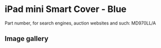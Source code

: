 # iPad mini Smart Cover - Blue

Part number, for search engines, auction websites and such: MD970LL/A

## Image gallery

<div style={{ width: "768px" }}>
  <GalleryComponent
    images={[
      {
        original: "/everysource/MD970",
        thumbnail: "/everypreview/MD970",
      },
      {
        original: "/everysource/MD970_AV1_BLACK",
        thumbnail: "/everypreview/MD970_AV1_BLACK",
      },
      {
        original: "/everysource/MD970_AV1_WHITE",
        thumbnail: "/everypreview/MD970_AV1_WHITE",
      },
      {
        original: "/everysource/MD970_AV2",
        thumbnail: "/everypreview/MD970_AV2",
      },
      {
        original: "/everysource/MD970_AV2_BLACK",
        thumbnail: "/everypreview/MD970_AV2_BLACK",
      },
      {
        original: "/everysource/MD970_AV2_WHITE",
        thumbnail: "/everypreview/MD970_AV2_WHITE",
      },
      {
        original: "/everysource/MD970_AV3_BLACK",
        thumbnail: "/everypreview/MD970_AV3_BLACK",
      },
      {
        original: "/everysource/MD970_AV3_WHITE",
        thumbnail: "/everypreview/MD970_AV3_WHITE",
      },
      {
        original: "/everysource/MD970_AV4_BLACK",
        thumbnail: "/everypreview/MD970_AV4_BLACK",
      },
      {
        original: "/everysource/MD970_AV4_WHITE",
        thumbnail: "/everypreview/MD970_AV4_WHITE",
      },
      {
        original: "/everysource/MD970_AV5",
        thumbnail: "/everypreview/MD970_AV5",
      }
    ]}
  />
</div>